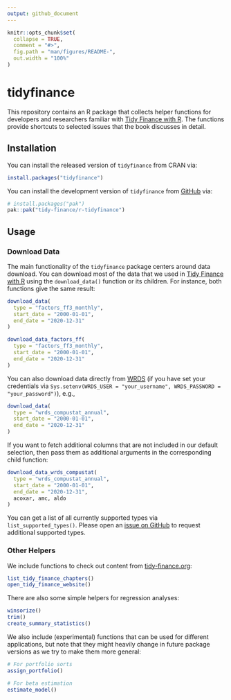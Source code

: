 ```yaml
---
output: github_document
---
```


<!-- README.md is generated from README.Rmd. Please edit that file -->

```r
knitr::opts_chunk$set(
  collapse = TRUE,
  comment = "#>",
  fig.path = "man/figures/README-",
  out.width = "100%"
)
```

# tidyfinance

<!-- badges: start -->
<!-- badges: end -->

This repository contains an R package that collects helper functions for developers and researchers familiar with [Tidy Finance with R](https://www.tidy-finance.org/r/). The functions provide shortcuts to selected issues that the book discusses in detail.

## Installation

You can install the released version of `tidyfinance` from CRAN via:

``` r
install.packages("tidyfinance")
```

You can install the development version of `tidyfinance` from [GitHub](https://github.com/tidy-finance/r-tidyfinance) via:

``` r
# install.packages("pak")
pak::pak("tidy-finance/r-tidyfinance")
```

## Usage

### Download Data

The main functionality of the `tidyfinance` package centers around data download. You can download most of the data that we used in [Tidy Finance with R](https://www.tidy-finance.org/r/) using the `download_data()` function or its children. For instance, both functions give the same result:

``` r
download_data(
  type = "factors_ff3_monthly", 
  start_date = "2000-01-01", 
  end_date = "2020-12-31"
)

download_data_factors_ff(
  type = "factors_ff3_monthly", 
  start_date = "2000-01-01", 
  end_date = "2020-12-31"
)
```

You can also download data directly from [WRDS](https://www.tidy-finance.org/r/wrds-crsp-and-compustat.html) (if you have set your credentials via `Sys.setenv(WRDS_USER = "your_username", WRDS_PASSWORD = "your_password")`), e.g.,

```r
download_data(
  type = "wrds_compustat_annual", 
  start_date = "2000-01-01", 
  end_date = "2020-12-31"
)
```

If you want to fetch additional columns that are not included in our default selection, then pass them as additional arguments in the corresponding child function:

```r
download_data_wrds_compustat(
  type = "wrds_compustat_annual",  
  start_date = "2000-01-01", 
  end_date = "2020-12-31",
  acoxar, amc, aldo
)
```

You can get a list of all currently supported types via `list_supported_types()`. Please open an [issue on GitHub](https://github.com/tidy-finance/r-tidyfinance/issues) to request additional supported types. 

### Other Helpers

We include functions to check out content from [tidy-finance.org](https://www.tidy-finance.org/r):

```r
list_tidy_finance_chapters()
open_tidy_finance_website()
```

There are also some simple helpers for regression analyses:

```r
winsorize()
trim()
create_summary_statistics()
```

We also include (experimental) functions that can be used for different applications, but note that they might heavily change in future package versions as we try to make them more general:

```r
# For portfolio sorts
assign_portfolio()

# For beta estimation
estimate_model()
```
